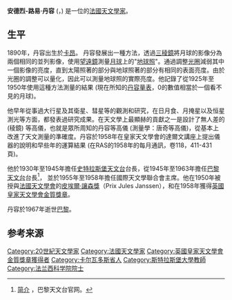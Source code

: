 {{Infobox scientist
|name              = 安德烈-路易·丹容
|birth_date        = {{birth date|1890|4|6|df=y}}
|birth_place       = [[卡昂|卡昂]]
|death_date        = {{death date and age|1967|4|21|1890|4|6|df=y}}
|death_place       = [[敘雷訥|敘雷訥]]
|residence         = 
|citizenship       = 
|nationality       = [[法國|法國]]
|ethnicity         = 
|field             = [[天文學家|天文學家]] 
|work_institutions = 
|known_for         = [[丹容量表|丹容量表]]
|prizes            = [[英國皇家天文學會金質獎章|英國皇家天文學會金質獎章]]  (1958年)
|religion          = 
|footnotes         = 
|signature         =
}}

'''安德烈-路易·丹容''' ({{lang-Fr|'''André-Louis Danjon'''}}，{{bd|1890年|4月6日|1967年|4月21日|catIdx=D}}) 是一位的[[法國|法國]][[天文學家|天文學家]]。

== 生平 ==
1890年，丹容出生於[[卡昂|卡昂]]。
丹容發展出一種方法，透過[[三稜鏡|三稜鏡]]將月球的影像分為兩個相同的並列影像，使用[[望遠鏡|望遠鏡]]測量[[月球|月球]]上的"[[行星照#地球|地球照]]"。通過調整[[光圈|光圈]]減弱其中一個影像的亮度，直到太陽照著的部分與地球照著的部分有相同的表面亮度。由於光圈的調整可以量化，因此可以測量地球照的實際亮度。他記錄了從1925年至1950年使用這種方法測量的結果 (現在所知的[[丹容量表|丹容量表]]，0的數值相當於一個看不見的月球)。

他早年從事過大行星及其衛星、彗星等的觀測和研究，在日月食、月掩星以及恒星測光等方面，都發表過研究成果。在天文學上最顯赫的貢獻之一是設計了無人差的 (稜鏡) 等高儀，也就是眾所周知的丹容等高儀 (測量學：唐奇等高儀)，從基本上改進了天文測量的準確度。丹容於1958年在皇家天文學會的達爾文講座上提出儀器的說明和早些年的運算結果 (在RAS的1958年的每月通訊，卷118，411-431頁)。

他於1930年至1945年擔任[[史特拉斯堡天文台|史特拉斯堡天文台]]台長，從1945年至1963年擔任[[巴黎天文台|巴黎天文台]]台長<ref>[http://www.obspm.fr/histoire/paris/danjon.fr.shtml 简介] {{Wayback|url=http://www.obspm.fr/histoire/paris/danjon.fr.shtml |date=20110927074250 }}，巴黎天文台官网。</ref>， 並於1955年至1958年擔任國際天文學聯合會主席。他在1950年被授與[[法國天文學會|法國天文學會]]的[[皮埃爾·讓森獎|皮埃爾·讓森獎]]（Prix Jules Janssen），和在1958年獲得[[英國皇家天文學會金質獎章|英國皇家天文學會金質獎章]]。

丹容於1967年逝世[[巴黎|巴黎]]。

== 参考来源 ==
{{Reflist}}
{{英国皇家天文学会金质奖章获得者}}
{{Authority control}}
{{DEFAULTSORT:Danjon, Andre}}

[[Category:20世紀天文學家|Category:20世紀天文學家]]
[[Category:法國天文學家|Category:法國天文學家]]
[[Category:英國皇家天文學會金質獎章獲得者|Category:英國皇家天文學會金質獎章獲得者]]
[[Category:卡尔瓦多斯省人|Category:卡尔瓦多斯省人]]
[[Category:斯特拉斯堡大學教師|Category:斯特拉斯堡大學教師]]
[[Category:法兰西科学院院士|Category:法兰西科学院院士]]
